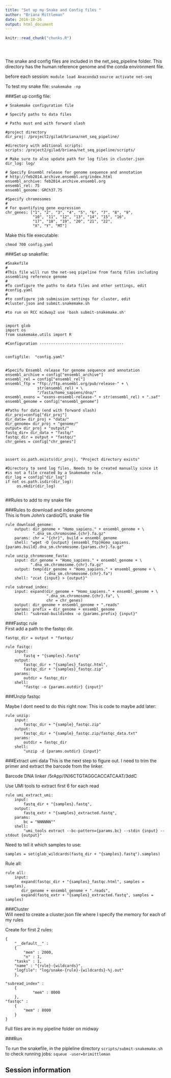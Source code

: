 ```yaml
---
title: "Set up my Snake and Config files "
author: "Briana Mittleman"
date: 2016-10-26
output: html_document
---
```


<!-- The file analysis/chunks.R contains chunks that define default settings
shared across the workflowr files. -->
```r
knitr::read_chunk("chunks.R")
```

<!-- Update knitr chunk options -->
```r
```

<!-- Insert the date the file was last updated -->
```r
```

<!-- Insert the code version (Git commit SHA1) if Git repository exists and R
 package git2r is installed -->
```r
```


The snake and config files are included in the net_seq_pipeline folder. This directory has the human reference genome and the conda environment file.  

before each session: 
```module load Anaconda3```
```source activate net-seq```

To test my snake file:
```snakemake -np```

###Set up config file:

```
# Snakemake configuration file

# Specify paths to data files

# Paths must end with forward slash

#project directory 
dir_proj: /project2/gilad/briana/net_seq_pipeline/

#directory with aditional scripts:
scripts: /project2/gilad/briana/net_seq_pipeline/scripts/

# Make sure to also update path for log files in cluster.json
dir_log: log/

# Specify Ensembl release for genome sequence and annotation
# http://feb2014.archive.ensembl.org/index.html
ensembl_archive: feb2014.archive.ensembl.org
ensembl_rel: 75
ensembl_genome: GRCh37.75

#Specify chromosomes
#
# For quantifying gene expression
chr_genes: ["1", "2", "3", "4", "5", "6", "7", "8", "9",
            "10", "11", "12", "13", "14", "15", "16",
            "17", "18", "19", "20", "21", "22",
            "X", "Y", "MT"]

```

Make this file executable:  
```
chmod 700 config.yaml
```

###Set up snakefile:  

```
#Snakefile
#
#This file will run the net-seq pipeline from fastq files including assembling reference genome
#
#To configure the paths to data files and other settings, edit
#config.yaml
#
#to configure job submission settings for cluster, edit
#cluster.json and submit.snakemake.sh

#to run on RCC midway2 use 'bash submit-snakemake.sh'


import glob
import os
from snakemake.utils import R

#Configuration -------------------------------------  


configfile:  "config.yaml"


#Specifu Ensembl release for genome sequence and annotation
ensembl_archive = config["ensembl_archive"]
ensembl_rel = config["ensembl_rel"]
ensembl_ftp = "ftp://ftp.ensembl.org/pub/release-" + \
              str(ensembl_rel) + \
              "/fasta/homo_sapiens/dna/"
ensembl_exons = "exons-ensembl-release-" + str(ensembl_rel) + ".saf"
ensembl_genome = config["ensembl_genome"]

#Paths for data (end with forward slash)
dir_proj=config["dir_proj"]
dir_data= dir_proj + "data/"
dir_genome= dir_proj + "genome/"
output= dir_proj + "output/"
fastq_dir= dir_data + "fastq/"
fastqc_dir = output + "fastqc/"
chr_genes = config["chr_genes"]



assert os.path.exists(dir_proj), "Project directory exists"

#Directory to send log files. Needs to be created manually since it
#is not a file created by a Snakemake rule.
dir_log = config["dir_log"] 
if not os.path.isdir(dir_log):
     os.mkdir(dir_log)


```


##Rules to add to my snake file  

###Rules to download and index genome  
This is from John's cardioQTL snake file  

```
rule download_genome:
    output: dir_genome + "Homo_sapiens." + ensembl_genome + \
            ".dna_sm.chromosome.{chr}.fa.gz"
    params: chr = "{chr}", build = ensembl_genome
    shell: "wget -O {output} {ensembl_ftp}Homo_sapiens.{params.build}.dna_sm.chromosome.{params.chr}.fa.gz"

rule unzip_chromosome_fasta:
    input: dir_genome + "Homo_sapiens." + ensembl_genome + \
           ".dna_sm.chromosome.{chr}.fa.gz"
    output: temp(dir_genome + "Homo_sapiens." + ensembl_genome + \
                 ".dna_sm.chromosome.{chr}.fa")
    shell: "zcat {input} > {output}"

rule subread_index:
    input: expand(dir_genome + "Homo_sapiens." + ensembl_genome + \
                  ".dna_sm.chromosome.{chr}.fa", \
                  chr = chr_genes)
    output: dir_genome + ensembl_genome + ".reads"
    params: prefix = dir_genome + ensembl_genome
    shell: "subread-buildindex -o {params.prefix} {input}"
```

###Fastqc rule  
First add a path to the fastqc dir.  

```
fastqc_dir = output + "fastqc/
```
```
rule fastqc:
    input:
        fastq + "{samples}.fastq"
    output:
        fastqc_dir + "{samples}_fastqc.html",
        fastqc_dir + "{samples}_fastqc.zip"
    params:
        outdir = fastqc_dir
    shell:
        "fastqc -o {params.outdir} {input}"
```

###Unzip fastqc


Maybe I dont need to do this right now: 
This is code to maybe add later: 
```
rule unzip:
    input:
        fastqc_dir + "{sample}_fastqc.zip"
    output:
        fastqc_dir + "{sample}_fastqc.zip/fastqc_data.txt"
    params:
        outdir = fastqc_dir
    shell:
        "unzip -d {params.outdir} {input}"
```

###Extract umi data 
This is the next step to figure out. I need to trim the primer and extract the barcode from the linker.    

Barcode DNA linker /5rApp/(N)6CTGTAGGCACCATCAAT/3ddC  

Use UMI tools to extract first 6 for each read  
```
rule umi_extract_umi:
    input:
        fastq_dir + "{samples}.fastq",
    output:
        fastq_extr + "{samples}_extracted.fastq",
    params:
        bc = "NNNNNN""
    shell:
        "umi_tools extract --bc-pattern={params.bc} --stdin {input} --stdout {output}"
``` 

Need to tell it which samples to use: 
```
samples = set(glob_wildcards(fastq_dir + "{samples}.fastq").samples)

```



Rule all:

```
rule all:
    input:
       expand(fastqc_dir + "{samples}_fastqc.html", samples = samples),	
       dir_genome + ensembl_genome + ".reads",
       expand(fastq_extr + "{samples}_extracted.fastq", samples = samples)
```

###Cluster  
Will need to create a cluster.json file where I specify the memory for each of my rules   

Create for first 2 rules:  

```
{
    "__default__" :
    {
        "mem" : 2000,
        "n" : 1,
	"tasks" : 1,
	"name" : "{rule}-{wildcards}",
	"logfile": "log/snake-{rule}-{wildcards}-%j.out"
    },

"subread_index" :
    {
            "mem" : 8000
    },
"fastqc" :
    {
	    "mem" : 8000
    }
}
```

Full files are in my pipeline folder on midway  

###Run

To run the snakefile, in the pipleline directory
``` scripts/submit-snakemake.sh ```
to check running jobs:
``` squeue -user=brimittleman```  


## Session information

<!-- Insert the session information into the document -->
```r
```
